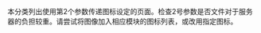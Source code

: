 {{Tracking category}}
{{hiddencat}}

本分类列出使用第2个参数传递{{tl|Portal}}图标设定的页面。检查2号参数是否文件对于服务器的负担较重。请尝试将图像加入相应模块的图标列表，或改用<code>{{tl|Portal|2=<nowiki>name=专题|image=图标.png</nowiki>}}</code>指定图标。